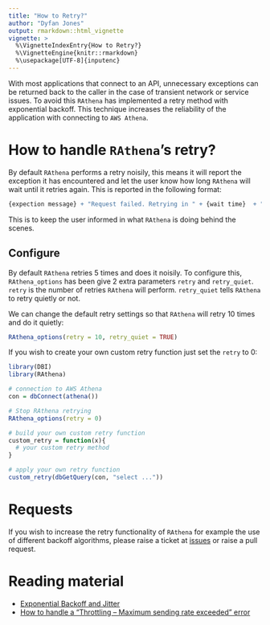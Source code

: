 ```yaml
---
title: "How to Retry?"
author: "Dyfan Jones"
output: rmarkdown::html_vignette
vignette: >
  %\VignetteIndexEntry{How to Retry?}
  %\VignetteEngine{knitr::rmarkdown}
  %\usepackage[UTF-8]{inputenc}
---
```


With most applications that connect to an API, unnecessary exceptions can be returned back to the caller in the case of transient network or service issues. To avoid this `RAthena` has implemented a retry method with exponential backoff. This technique increases the reliability of the application with connecting to `AWS Athena`. 

# How to handle `RAthena`'s retry?

By default `RAthena` performs a retry noisily, this means it will report the exception it has encountered and let the user know how long `RAthena` will wait until it retries again. This is reported in the following format:

```r
{expection message} + "Request failed. Retrying in " + {wait time}  + " seconds..."
```

This is to keep the user informed in what `RAthena` is doing behind the scenes.

## Configure

By default `RAthena` retries 5 times and does it noisily. To configure this, `RAthena_options` has been give 2 extra parameters `retry` and `retry_quiet`. `retry` is the number of retries `RAthena` will perform. `retry_quiet` tells `RAthena` to retry quietly or not.

We can change the default retry settings so that `RAthena` will retry 10 times and do it quietly:

```r
RAthena_options(retry = 10, retry_quiet = TRUE)
```

If you wish to create your own custom retry function just set the `retry` to 0:

```r
library(DBI)
library(RAthena)

# connection to AWS Athena
con = dbConnect(athena())

# Stop RAthena retrying
RAthena_options(retry = 0)

# build your own custom retry function
custom_retry = function(x){
  # your custom retry method
}

# apply your own retry function
custom_retry(dbGetQuery(con, "select ..."))
```

# Requests

If you wish to increase the retry functionality of `RAthena` for example the use of different backoff algorithms, please raise a ticket at [issues](https://github.com/DyfanJones/RAthena/issues) or raise a pull request.

# Reading material

- [Exponential Backoff and Jitter](https://aws.amazon.com/blogs/architecture/exponential-backoff-and-jitter/)
- [How to handle a "Throttling – Maximum sending rate exceeded" error](https://aws.amazon.com/blogs/messaging-and-targeting/how-to-handle-a-throttling-maximum-sending-rate-exceeded-error/)
